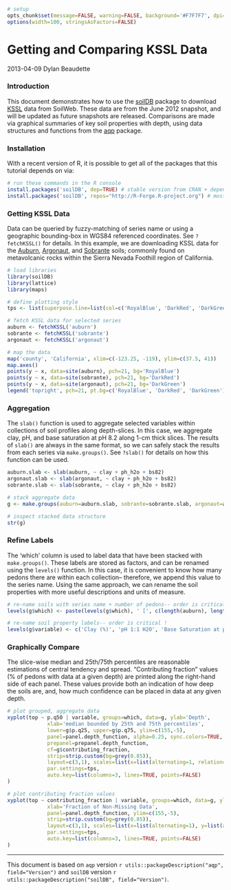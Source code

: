 ```{r setup, echo=FALSE, results='hide'}
# setup
opts_chunk$set(message=FALSE, warning=FALSE, background='#F7F7F7', dpi=100, fig.align='center', dev='CairoPNG', tidy=FALSE, verbose=FALSE)
options(width=100, stringsAsFactors=FALSE)
```

Getting and Comparing KSSL Data
===============================
2013-04-09
Dylan Beaudette

### Introduction
This document demonstrates how to use the [soilDB](https://r-forge.r-project.org/scm/viewvc.php/*checkout*/docs/soilDB/soilDB-Intro.html?root=aqp) package to download [KSSL](http://ncsslabdatamart.sc.egov.usda.gov/) data from SoilWeb. These data are from the June 2012 snapshot, and will be updated as future snapshots are released. Comparisons are made via graphical summaries of key soil properties with depth, using data structures and functions from the [aqp](https://r-forge.r-project.org/scm/viewvc.php/*checkout*/docs/aqp/aqp-intro.html?root=aqp) package.

### Installation
With a recent version of R, it is possible to get all of the packages that this tutorial depends on via:
```{r install-deps, eval=FALSE}
# run these commands in the R console
install.packages('soilDB', dep=TRUE) # stable version from CRAN + dependencies
install.packages('soilDB', repos="http://R-Forge.R-project.org") # most recent copy from r-forge
```

### Getting KSSL Data

Data can be queried by fuzzy-matching of series name or using a geographic bounding-box in WGS84 referenced coordinates. See `?fetchKSSL()` for details. In this example, we are downloading KSSL data for the [Auburn](https://soilseriessc.egov.usda.gov/OSD_Docs/A/AUBURN.html), [Argonaut](https://soilseries.sc.egov.usda.gov/OSD_Docs/A/ARGONAUT.html), and [Sobrante](https://soilseries.sc.egov.usda.gov/OSD_Docs/S/SOBRANTE.html) soils; commonly found on metavolcanic rocks within the Sierra Nevada Foothill region of California.
```{r get-data, fig.width=5, fig.height=5}
# load libraries
library(soilDB)
library(lattice)
library(maps)

# define plotting style
tps <- list(superpose.line=list(col=c('RoyalBlue', 'DarkRed', 'DarkGreen'), lwd=2))

# fetch KSSL data for selected series
auburn <- fetchKSSL('auburn')
sobrante <- fetchKSSL('sobrante')
argonaut <- fetchKSSL('argonaut')

# map the data
map('county', 'California', xlim=c(-123.25, -119), ylim=c(37.5, 41))
map.axes()
points(y ~ x, data=site(auburn), pch=21, bg='RoyalBlue')
points(y ~ x, data=site(sobrante), pch=21, bg='DarkRed')
points(y ~ x, data=site(argonaut), pch=21, bg='DarkGreen')
legend('topright', pch=21, pt.bg=c('RoyalBlue', 'DarkRed', 'DarkGreen'), legend=c('Auburn', 'Sobrante', 'Argonaut'), bty='n')
```


### Aggregation
The `slab()` function is used to aggregate selected variables within collections of soil profiles along depth-slices. In this case, we aggregate clay, pH, and base saturation at pH 8.2 along 1-cm thick slices. The results of `slab()` are always in the same format, so we can safely stack the results from each series via `make.groups()`. See `?slab()` for details on how this function can be used.
```{r aggregate}
auburn.slab <- slab(auburn, ~ clay + ph_h2o + bs82)
argonaut.slab <- slab(argonaut, ~ clay + ph_h2o + bs82)
sobrante.slab <- slab(sobrante, ~ clay + ph_h2o + bs82)

# stack aggregate data
g <- make.groups(auburn=auburn.slab, sobrante=sobrante.slab, argonaut=argonaut.slab)

# inspect stacked data structure
str(g)
```


### Refine Labels
The 'which' column is used to label data that have been stacked with `make.groups()`. These labels are stored as factors, and can be renamed using the `levels()` function. In this case, it is convenient to know how many pedons there are within each collection-- therefore, we append this value to the series name. Using the same approach, we can rename the soil properties with more useful descriptions and units of measure.
```{r rename}
# re-name soils with series name + number of pedons-- order is critical !
levels(g$which) <- paste(levels(g$which), ' [', c(length(auburn), length(sobrante), length(argonaut)), ' pedons]', sep='')

# re-name soil property labels-- order is critical !
levels(g$variable) <- c('Clay (%)', 'pH 1:1 H2O', 'Base Saturation at pH 8.2 (%)')
```


### Graphically Compare
The slice-wise median and 25th/75th percentiles are reasonable estimations of central tendency and spread. "Contributing fraction" values (% of pedons with data at a given depth) are printed along the right-hand side of each panel. These values provide both an indication of how deep the soils are, and, how much confidence can be placed in data at any given depth.
```{r plot, fig.width=9, fig.height=6}
# plot grouped, aggregate data
xyplot(top ~ p.q50 | variable, groups=which, data=g, ylab='Depth',
			 xlab='median bounded by 25th and 75th percentiles',
			 lower=g$p.q25, upper=g$p.q75, ylim=c(155,-5),
			 panel=panel.depth_function, alpha=0.25, sync.colors=TRUE,
			 prepanel=prepanel.depth_function,
			 cf=g$contributing_fraction,
			 strip=strip.custom(bg=grey(0.85)),
			 layout=c(3,1), scales=list(x=list(alternating=1, relation='free'), y=list(alternating=3)),
			 par.settings=tps,
			 auto.key=list(columns=3, lines=TRUE, points=FALSE)
)

# plot contributing fraction values
xyplot(top ~ contributing_fraction | variable, groups=which, data=g, ylab='Depth',
			 xlab='Fraction of Non-Missing Data',
			 panel=panel.depth_function, ylim=c(155,-5),
			 strip=strip.custom(bg=grey(0.85)),
			 layout=c(3,1), scales=list(x=list(alternating=1), y=list(alternating=3)),
			 par.settings=tps,
			 auto.key=list(columns=3, lines=TRUE, points=FALSE)
)
```

----------------------------
This document is based on `aqp` version `r utils::packageDescription("aqp", field="Version")` and `soilDB` version `r utils::packageDescription("soilDB", field="Version")`.